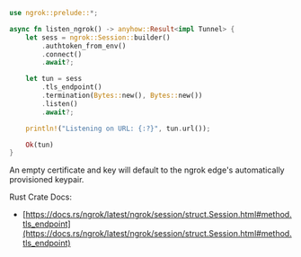 ```rust
use ngrok::prelude::*;

async fn listen_ngrok() -> anyhow::Result<impl Tunnel> {
    let sess = ngrok::Session::builder()
        .authtoken_from_env()
        .connect()
        .await?;

    let tun = sess
        .tls_endpoint()
        .termination(Bytes::new(), Bytes::new())
        .listen()
        .await?;

    println!("Listening on URL: {:?}", tun.url());

    Ok(tun)
}
```

An empty certificate and key will default to the ngrok edge's automatically provisioned keypair.

Rust Crate Docs:

- [https://docs.rs/ngrok/latest/ngrok/session/struct.Session.html#method.tls_endpoint](https://docs.rs/ngrok/latest/ngrok/session/struct.Session.html#method.tls_endpoint)
